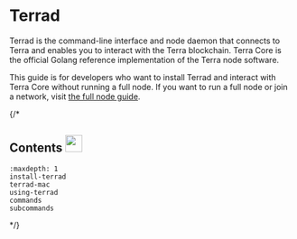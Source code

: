 # Terrad 

Terrad is the command-line interface and node daemon that connects to Terra and enables you to interact with the Terra blockchain. Terra Core is the official Golang reference implementation of the Terra node software.

This guide is for developers who want to install Terrad and interact with Terra Core without running a full node. If you want to run a full node or join a network, visit [the full node guide](../../full-node/run-a-full-terra-node/README.mdx).

{/*
## Contents <img src="/img/Glossary.svg" height="30px"> 
```{toctree}
:maxdepth: 1
install-terrad
terrad-mac
using-terrad
commands
subcommands
```
*/}